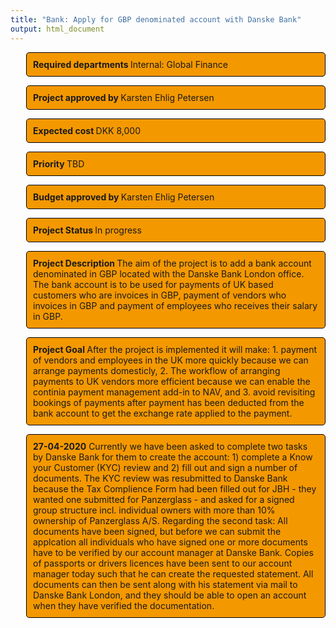 ```yaml
---
title: "Bank: Apply for GBP denominated account with Danske Bank"
output: html_document
---
```

<head>
<script language = "javascript">
<!--hide
var password;
var pass1="12345";
password=prompt('Enter Password To View Page',' ');
if (password==pass1)
alert ('Correct password, click OK to enter.';
else
{window.location="http://www.chrielben.github.io";
}
//-->
</script>
</head>
<style>
p.comment {
background-color: #f49800;
padding: 10px;
border: 1px solid black;
margin-left: 25px;
border-radius: 5px;
font-style: ;
}

p.status {
background-color: #f49800;
padding: 10px;
border: 1px solid black;
margin-left: 25px;
border-radius: 5px;
font-style: ;
}
</style>

<p class="comment">
<b> Required departments </b> Internal: Global Finance
</p>

<p class="comment">
<b> Project approved by </b> Karsten Ehlig Petersen
</p>

<p class="comment">
<b> Expected cost </b> DKK 8,000
</p>

<p class="comment">
<b> Priority </b> TBD
</p>

<p class="comment">
<b> Budget approved by </b> Karsten Ehlig Petersen
</p>

<p class="comment">
<b> Project Status </b> In progress
</p>

<p class="comment">
<b> Project Description </b>
The aim of the project is to add a bank account denominated in GBP located with the Danske Bank London office. The bank account is to be used for payments of UK based customers who are invoices in GBP, payment of vendors who invoices in GBP and payment of employees who receives their salary in GBP.
</p>

<p class="comment">
<b> Project Goal </b>
After the project is implemented it will make: 1. payment of vendors and employees in the UK more quickly because we can arrange payments domesticly, 2. The workflow of arranging payments to UK vendors more efficient because we can enable the continia payment management add-in to NAV, and 3. avoid revisiting bookings of payments after payment has been deducted from the bank account to get the exchange rate applied to the payment.
</p>

<p class="status">
<b>27-04-2020</b>
Currently we have been asked to complete two tasks by Danske Bank for them to create the account: 1) complete a Know your Customer (KYC) review and 2) fill out and sign a number of documents. The KYC review was resubmitted to Danske Bank because the Tax Complience Form had been filled out for JBH - they wanted one submitted for Panzerglass - and asked for a signed group structure incl. individual owners with more than 10% ownership of Panzerglass A/S. Regarding the second task: All documents have been signed, but before we can submit the applcation all individuals who have signed one or more documents have to be verified by our account manager at Danske Bank. Copies of passports or drivers licences have been sent to our account manager today such that he can create the requested statement. All documents can then be sent along with his statement via mail to Danske Bank London, and they should be able to open an account when they have verified the documentation.
</p>